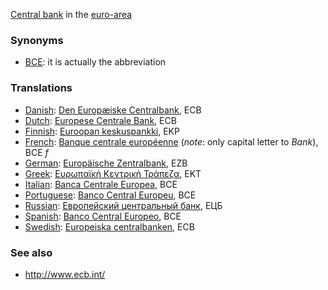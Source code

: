 [[Central bank]] in the [[euro-area]]

===Synonyms===

*[[BCE]]: it is actually the abbreviation

===Translations===
*[[Danish]]: [[Den Europæiske Centralbank]], ECB
*[[Dutch]]: [[Europese Centrale Bank]], ECB
*[[Finnish]]: [[Euroopan keskuspankki]], EKP
*[[French]]: [[Banque centrale européenne]] (''note'': only capital letter to ''Bank''), BCE ''f''
*[[German]]: [[Europäische Zentralbank]], EZB
*[[Greek]]: [[Ευρωπαϊκή Κεντρική Τράπεζα]], ΕΚΤ
*[[Italian]]: [[Banca Centrale Europea]], BCE
*[[Portuguese]]: [[Banco Central Europeu]], BCE
*[[Russian]]: [[Европейский центральный банк]], ЕЦБ
*[[Spanish]]: [[Banco Central Europeo]], BCE
*[[Swedish]]: [[Europeiska centralbanken]], ECB

===See also===
*http://www.ecb.int/